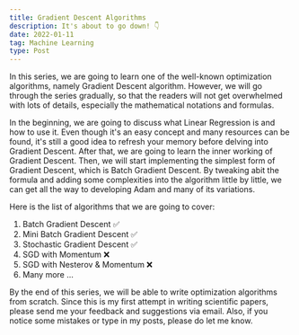 ```yaml
---
title: Gradient Descent Algorithms
description: It's about to go down! 👇
date: 2022-01-11
tag: Machine Learning
type: Post
---
```


In this series, we are going to learn one of the well-known optimization algorithms, namely Gradient Descent algorithm.
However, we will go through the series gradually, so that the readers will not get overwhelmed with lots of details, especially the mathematical notations and formulas.

In the beginning, we are going to discuss what Linear Regression is and how to use it. Even though it's an easy concept and many resources can be found, it's still a good idea to refresh your memory before delving into Gradient Descent.
After that, we are going to learn the inner working of Gradient Descent. Then, we will start implementing the simplest form of Gradient Descent, which is Batch Gradient Descent.
By tweaking abit the formula and adding some complexities into the algorithm little by little, we can get all the way to developing Adam and many of its variations.

Here is the list of algorithms that we are going to cover:

1. Batch Gradient Descent ✅
2. Mini Batch Gradient Descent ✅
3. Stochastic Gradient Descent ✅
4. SGD with Momentum ❌
5. SGD with Nesterov & Momentum ❌
6. Many more ...

By the end of this series, we will be able to write optimization algorithms from scratch. Since this is my first attempt in writing scientific papers, please send me your feedback and suggestions via email.
Also, if you notice some mistakes or type in my posts, please do let me know.